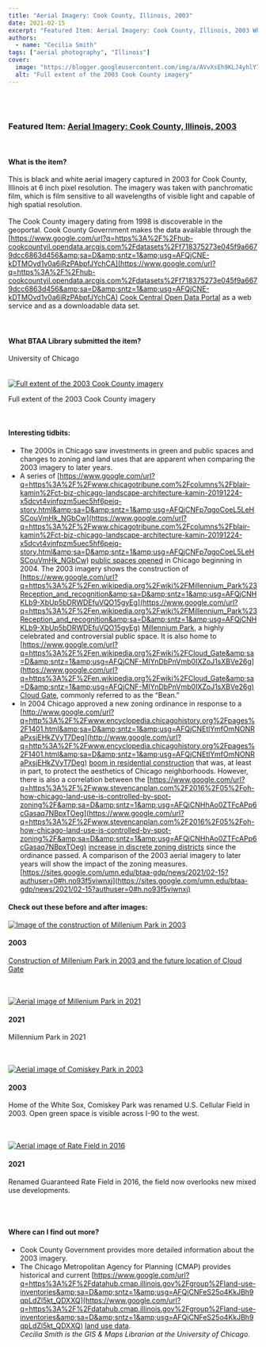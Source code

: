 ```yaml
---
title: "Aerial Imagery: Cook County, Illinois, 2003"
date: 2021-02-15
excerpt: "Featured Item: Aerial Imagery: Cook County, Illinois, 2003 What is the item?"
authors:
  - name: "Cecilia Smith"
tags: ["aerial photography", "Illinois"]
cover:
  image: "https://blogger.googleusercontent.com/img/a/AVvXsEh9KLJ4yhlY7vfHsem6TjhJzM8ZoqXknW6ut20_o1H77f3qG7A6D2uOL7uPgEloOYqVetHhRXJOlIL3kjV5KHCynU_dWu2dEAGKZpWff700yOaJrJumUZqrFbPS2PPnd0DugPuxl8VhKnY7GKFw4CkvUFI42orqKSKX_2BiVLpgqbu3-qZWYGPuIZ_c8g=w692-h573"
  alt: "Full extent of the 2003 Cook County imagery"
---
```


<br/><br/>

### Featured Item: [Aerial Imagery: Cook County, Illinois, 2003](https://www.google.com/url?q=https%3A%2F%2Fgeo.btaa.org%2Fcatalog%2Ff718375273e045f9a6679dcc6863d456&amp;sa=D&amp;sntz=1&amp;usg=AFQjCNG8V352N9SXY6sehwpyyeb5D-Ykdw)

<br/>

#### What is the item?

This is black and white aerial imagery captured in 2003 for Cook County, Illinois at 6 inch pixel resolution. The imagery was taken with panchromatic film, which is film sensitive to all wavelengths of visible light and capable of high spatial resolution.<br/><br/>The Cook County imagery dating from 1998 is discoverable in the geoportal. Cook County Government makes the data available through the [https://www.google.com/url?q=https%3A%2F%2Fhub-cookcountyil.opendata.arcgis.com%2Fdatasets%2Ff718375273e045f9a6679dcc6863d456&amp;sa=D&amp;sntz=1&amp;usg=AFQjCNE-kDTMOvd1v0a6iRzPAbpfJYchCA](https://www.google.com/url?q=https%3A%2F%2Fhub-cookcountyil.opendata.arcgis.com%2Fdatasets%2Ff718375273e045f9a6679dcc6863d456&amp;sa=D&amp;sntz=1&amp;usg=AFQjCNE-kDTMOvd1v0a6iRzPAbpfJYchCA) [Cook Central Open Data Portal](https://www.google.com/url?q=https%3A%2F%2Fhub-cookcountyil.opendata.arcgis.com%2Fdatasets%2Ff718375273e045f9a6679dcc6863d456&amp;sa=D&amp;sntz=1&amp;usg=AFQjCNE-kDTMOvd1v0a6iRzPAbpfJYchCA) as a web service and as a downloadable data set.<br/><br/><br/>

#### What BTAA Library submitted the item?

University of Chicago<br/><br/><br/><a href="https://blogger.googleusercontent.com/img/a/AVvXsEh9KLJ4yhlY7vfHsem6TjhJzM8ZoqXknW6ut20_o1H77f3qG7A6D2uOL7uPgEloOYqVetHhRXJOlIL3kjV5KHCynU_dWu2dEAGKZpWff700yOaJrJumUZqrFbPS2PPnd0DugPuxl8VhKnY7GKFw4CkvUFI42orqKSKX_2BiVLpgqbu3-qZWYGPuIZ_c8g=s698"><img alt="Full extent of the 2003 Cook County imagery" src="https://blogger.googleusercontent.com/img/a/AVvXsEh9KLJ4yhlY7vfHsem6TjhJzM8ZoqXknW6ut20_o1H77f3qG7A6D2uOL7uPgEloOYqVetHhRXJOlIL3kjV5KHCynU_dWu2dEAGKZpWff700yOaJrJumUZqrFbPS2PPnd0DugPuxl8VhKnY7GKFw4CkvUFI42orqKSKX_2BiVLpgqbu3-qZWYGPuIZ_c8g=w692-h573"/></a><br/>

Full extent of the 2003 Cook County imagery

<br/>

#### Interesting tidbits:


- The 2000s in Chicago saw investments in green and public spaces and changes to zoning and land uses that are apparent when comparing the 2003 imagery to later years.
- A series of [https://www.google.com/url?q=https%3A%2F%2Fwww.chicagotribune.com%2Fcolumns%2Fblair-kamin%2Fct-biz-chicago-landscape-architecture-kamin-20191224-x5dcvt4vjnfpzm5uec5hf6pejq-story.html&amp;sa=D&amp;sntz=1&amp;usg=AFQjCNFp7qgoCoeL5LeHSCouVmHk_NGbCw](https://www.google.com/url?q=https%3A%2F%2Fwww.chicagotribune.com%2Fcolumns%2Fblair-kamin%2Fct-biz-chicago-landscape-architecture-kamin-20191224-x5dcvt4vjnfpzm5uec5hf6pejq-story.html&amp;sa=D&amp;sntz=1&amp;usg=AFQjCNFp7qgoCoeL5LeHSCouVmHk_NGbCw) [public spaces opened](https://www.google.com/url?q=https%3A%2F%2Fwww.chicagotribune.com%2Fcolumns%2Fblair-kamin%2Fct-biz-chicago-landscape-architecture-kamin-20191224-x5dcvt4vjnfpzm5uec5hf6pejq-story.html&amp;sa=D&amp;sntz=1&amp;usg=AFQjCNFp7qgoCoeL5LeHSCouVmHk_NGbCw) in Chicago beginning in 2004. The 2003 imagery shows the construction of [https://www.google.com/url?q=https%3A%2F%2Fen.wikipedia.org%2Fwiki%2FMillennium_Park%23Reception_and_recognition&amp;sa=D&amp;sntz=1&amp;usg=AFQjCNHKLb9-XbUp5bDRWDEfuVQO15gyEg](https://www.google.com/url?q=https%3A%2F%2Fen.wikipedia.org%2Fwiki%2FMillennium_Park%23Reception_and_recognition&amp;sa=D&amp;sntz=1&amp;usg=AFQjCNHKLb9-XbUp5bDRWDEfuVQO15gyEg) [Millennium Park](https://www.google.com/url?q=https%3A%2F%2Fen.wikipedia.org%2Fwiki%2FMillennium_Park%23Reception_and_recognition&amp;sa=D&amp;sntz=1&amp;usg=AFQjCNHKLb9-XbUp5bDRWDEfuVQO15gyEg), a highly celebrated and controversial public space. It is also home to [https://www.google.com/url?q=https%3A%2F%2Fen.wikipedia.org%2Fwiki%2FCloud_Gate&amp;sa=D&amp;sntz=1&amp;usg=AFQjCNF-MIYnDbPnVmb0IXZoJ1sXBVe26g](https://www.google.com/url?q=https%3A%2F%2Fen.wikipedia.org%2Fwiki%2FCloud_Gate&amp;sa=D&amp;sntz=1&amp;usg=AFQjCNF-MIYnDbPnVmb0IXZoJ1sXBVe26g) [Cloud Gate](https://www.google.com/url?q=https%3A%2F%2Fen.wikipedia.org%2Fwiki%2FCloud_Gate&amp;sa=D&amp;sntz=1&amp;usg=AFQjCNF-MIYnDbPnVmb0IXZoJ1sXBVe26g), commonly referred to as the “Bean.”
- In 2004 Chicago approved a new zoning ordinance in response to a [http://www.google.com/url?q=http%3A%2F%2Fwww.encyclopedia.chicagohistory.org%2Fpages%2F1401.html&amp;sa=D&amp;sntz=1&amp;usg=AFQjCNEtlYmfOmNONRaPxsjEHkZVyT7Deg](http://www.google.com/url?q=http%3A%2F%2Fwww.encyclopedia.chicagohistory.org%2Fpages%2F1401.html&amp;sa=D&amp;sntz=1&amp;usg=AFQjCNEtlYmfOmNONRaPxsjEHkZVyT7Deg) [boom in residential construction](http://www.google.com/url?q=http%3A%2F%2Fwww.encyclopedia.chicagohistory.org%2Fpages%2F1401.html&amp;sa=D&amp;sntz=1&amp;usg=AFQjCNEtlYmfOmNONRaPxsjEHkZVyT7Deg) that was, at least in part, to protect the aesthetics of Chicago neighborhoods. However, there is also a correlation between the [https://www.google.com/url?q=https%3A%2F%2Fwww.stevencanplan.com%2F2016%2F05%2Foh-how-chicago-land-use-is-controlled-by-spot-zoning%2F&amp;sa=D&amp;sntz=1&amp;usg=AFQjCNHhAo0ZTFcAPp6cGasaq7NBpxTOeg](https://www.google.com/url?q=https%3A%2F%2Fwww.stevencanplan.com%2F2016%2F05%2Foh-how-chicago-land-use-is-controlled-by-spot-zoning%2F&amp;sa=D&amp;sntz=1&amp;usg=AFQjCNHhAo0ZTFcAPp6cGasaq7NBpxTOeg) [increase in discrete zoning districts](https://www.google.com/url?q=https%3A%2F%2Fwww.stevencanplan.com%2F2016%2F05%2Foh-how-chicago-land-use-is-controlled-by-spot-zoning%2F&amp;sa=D&amp;sntz=1&amp;usg=AFQjCNHhAo0ZTFcAPp6cGasaq7NBpxTOeg) since the ordinance passed. A comparison of the 2003 aerial imagery to later years will show the impact of the zoning measures.
[https://sites.google.com/umn.edu/btaa-gdp/news/2021/02-15?authuser=0#h.no93f5viwnxj](https://sites.google.com/umn.edu/btaa-gdp/news/2021/02-15?authuser=0#h.no93f5viwnxj)

#### Check out these before and after images:

<a href="https://blogger.googleusercontent.com/img/a/AVvXsEiFEnGXmX4Dl9e19uZH2nM06fA52AnpoJzHSCl7JJwnTufwVT7tCdy5kiOJ6NJrO4uqglh79fBpID3R_zfPxwe5nE6U5xQX9hHFh6v6d5vWeT9LFIsBfMjClhKEESRJa5tK0ucl3JGdCdMNpLaFE3ZsLU1C9ByWDz5x7KeSlZrkZNKkusdZGx4f9uy_bw=s624"><img alt="Image of the construction of Millenium Park in 2003" src="https://blogger.googleusercontent.com/img/a/AVvXsEiFEnGXmX4Dl9e19uZH2nM06fA52AnpoJzHSCl7JJwnTufwVT7tCdy5kiOJ6NJrO4uqglh79fBpID3R_zfPxwe5nE6U5xQX9hHFh6v6d5vWeT9LFIsBfMjClhKEESRJa5tK0ucl3JGdCdMNpLaFE3ZsLU1C9ByWDz5x7KeSlZrkZNKkusdZGx4f9uy_bw=w726-h261"/></a><br/>

#### 2003



[Construction of Millenium Park in 2003 and the future location of Cloud Gate](https://www.google.com/url?q=https%3A%2F%2Fgeo.btaa.org%2Fcatalog%2Ff718375273e045f9a6679dcc6863d456&amp;sa=D&amp;sntz=1&amp;usg=AFQjCNG8V352N9SXY6sehwpyyeb5D-Ykdw)

<br/><br/><a href="https://blogger.googleusercontent.com/img/a/AVvXsEjja8_ChYu7MATEDYmbTkO5vlTVhx4nYtDvodMxd1D1RSXQIKmJwZaD6-fo3qwQtuOCM4xUglnRVIrvGl1ubds6VVOfGt8C7QqaaRho-mhT0xyrBSqajTi-t4FpIA4wxVFvQjQ1Eb0eM2vyzAnNG4XMMcxTy7WpmefaldlFfwtxf2jlhFoSMI4at3qn3Q=s624"><img alt="Aerial image of Millenium Park in 2021" src="https://blogger.googleusercontent.com/img/a/AVvXsEjja8_ChYu7MATEDYmbTkO5vlTVhx4nYtDvodMxd1D1RSXQIKmJwZaD6-fo3qwQtuOCM4xUglnRVIrvGl1ubds6VVOfGt8C7QqaaRho-mhT0xyrBSqajTi-t4FpIA4wxVFvQjQ1Eb0eM2vyzAnNG4XMMcxTy7WpmefaldlFfwtxf2jlhFoSMI4at3qn3Q=w740-h281"/></a><br/>

#### 2021



Millennium Park in 2021

<br/><br/><a href="https://blogger.googleusercontent.com/img/a/AVvXsEiVBxLaQiBQmi4egeeGbp3Mbc35p6_TtDHpw8nQMbZDkF1Nw7IFsbsHfRZpj5Q5vDpkumSlZ5C_OIvx8m5VaI-qVrunpVmVUg4eVrnA7WK7yAehwj8cbdF-glTauwjUEukFqqtTM4nESjQQvHuQs6COeGdjJI_afsIQ5IXy-PULS9pcD6toPTyQo8UDSQ=s624"><img alt="Aerial image of Comiskey Park in 2003" src="https://blogger.googleusercontent.com/img/a/AVvXsEiVBxLaQiBQmi4egeeGbp3Mbc35p6_TtDHpw8nQMbZDkF1Nw7IFsbsHfRZpj5Q5vDpkumSlZ5C_OIvx8m5VaI-qVrunpVmVUg4eVrnA7WK7yAehwj8cbdF-glTauwjUEukFqqtTM4nESjQQvHuQs6COeGdjJI_afsIQ5IXy-PULS9pcD6toPTyQo8UDSQ=w723-h276"/></a><br/>

#### 2003



Home of the White Sox, Comiskey Park was renamed U.S. Cellular Field in 2003. Open green space is visible across I-90 to the west.

<br/><br/><a href="https://blogger.googleusercontent.com/img/a/AVvXsEidlqnYHxFIKf5D7nqzSGzAPJgTu3OMUUV0--8MSp92P3-FIzdQtBbcyJEhuwPq_L3LycipCWuU5t9fkKcxCLt52-QqbUEHPL_TI7itVGfjYXYaQJQGNAeTrNg72-HFcGJ7T0ncA74Byg-04-Z3Nl9KWO0u3VXsr5zk6fX_q72jBkxk4GLNKFNkxS2NMw=s624"><img alt="Aerial image of Rate Field in 2016" src="https://blogger.googleusercontent.com/img/a/AVvXsEidlqnYHxFIKf5D7nqzSGzAPJgTu3OMUUV0--8MSp92P3-FIzdQtBbcyJEhuwPq_L3LycipCWuU5t9fkKcxCLt52-QqbUEHPL_TI7itVGfjYXYaQJQGNAeTrNg72-HFcGJ7T0ncA74Byg-04-Z3Nl9KWO0u3VXsr5zk6fX_q72jBkxk4GLNKFNkxS2NMw=w718-h276"/></a><br/>

#### 2021



Renamed Guaranteed Rate Field in 2016, the field now overlooks new mixed use developments.

<br/><br/>

#### Where can I find out more?


- Cook County Government provides more detailed information about the 2003 imagery.
- The Chicago Metropolitan Agency for Planning (CMAP) provides historical and current [https://www.google.com/url?q=https%3A%2F%2Fdatahub.cmap.illinois.gov%2Fgroup%2Fland-use-inventories&amp;sa=D&amp;sntz=1&amp;usg=AFQjCNFeS25o4KkJBh9qpLdZl5kt_QDXXQ](https://www.google.com/url?q=https%3A%2F%2Fdatahub.cmap.illinois.gov%2Fgroup%2Fland-use-inventories&amp;sa=D&amp;sntz=1&amp;usg=AFQjCNFeS25o4KkJBh9qpLdZl5kt_QDXXQ) [land use data](https://www.google.com/url?q=https%3A%2F%2Fdatahub.cmap.illinois.gov%2Fgroup%2Fland-use-inventories&amp;sa=D&amp;sntz=1&amp;usg=AFQjCNFeS25o4KkJBh9qpLdZl5kt_QDXXQ).
<br/>*Cecilia Smith is the GIS &amp; Maps Librarian at the University of Chicago.*
